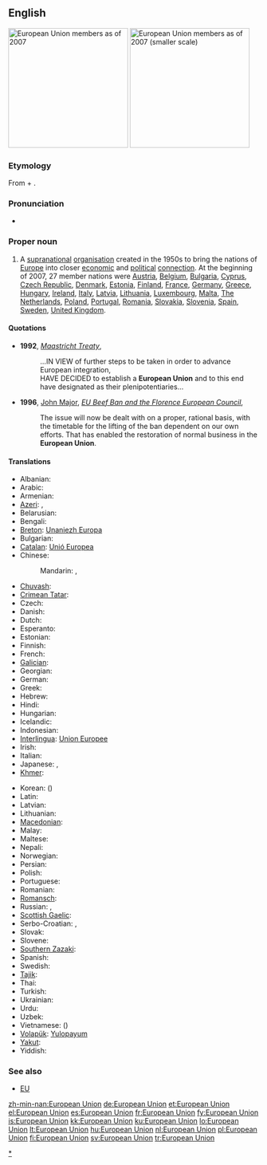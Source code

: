 {{wikipedia}}
==English==
[[Image:Location European Union.svg|thumb|right|240px|European Union members as of 2007]]
[[Image:EUenl-EU27.png|thumb|right|240px|European Union members as of 2007 (smaller scale)]]

===Etymology===
From {{term|European}} + {{term|union|Union}}.

===Pronunciation===
* {{IPA|/ˌjʊəɹəˈpiːən ˈjuːnjən/}}

===Proper noun===
{{en-proper noun|sg=[[European]] [[union|Union]]}}

# A [[supranational]] [[organisation]] created in the 1950s to bring the nations of [[Europe]] into closer [[economic]] and [[political]] [[connection]]. At the beginning of 2007, 27 member nations were [[Austria]], [[Belgium]], [[Bulgaria]], [[Cyprus]], [[Czech Republic]], [[Denmark]], [[Estonia]], [[Finland]], [[France]], [[Germany]], [[Greece]], [[Hungary]], [[Ireland]], [[Italy]], [[Latvia]], [[Lithuania]], [[Luxembourg]], [[Malta]], [[The Netherlands]], [[Poland]], [[Portugal]], [[Romania]], [[Slovakia]], [[Slovenia]], [[Spain]], [[Sweden]], [[United Kingdom]].

====Quotations====
* '''1992''', ''[[w:Maastricht Treaty|Maastricht Treaty]]'',
*: ...IN VIEW of further steps to be taken in order to advance European integration,<br/>HAVE DECIDED to establish a '''European Union''' and to this end have designated as their plenipotentiaries...
* '''1996''', [[w:John Major|John Major]], ''[[s:EU Beef Ban and the Florence European Council|EU Beef Ban and the Florence European Council]]'',
*: The issue will now be dealt with on a proper, rational basis, with the timetable for the lifting of the ban dependent on our own efforts. That has enabled the restoration of normal business in the '''European Union'''.

====Translations====
{{trans-top|The European Union}}
* Albanian: {{t+|sq|Bashkimi Evropian|xs=Albanian}}
* Arabic: {{t|ar|الاتحاد الأوروبي|m|tr=al-ittaHaad al'-uruubiy}}
* Armenian: {{t-|hy|Եվրամիություն|tr=Evramiut’yun}}
* [[Azeri]]: {{t+|az|Avropa İttifaqı|xs=Azeri}},  {{t-|az|Авропа Иттифагы|sc=Cyrl|xs=Azeri}}
* Belarusian: {{t|be|Еўрапейскі Саюз|m|tr=Jeŭrapéjski Sajúz|xs=Belarusian}}
* Bengali: {{t|bn|ইউরোপীয় ইউনিয়ন|sc=Beng|xs=Bengali}}
* [[Breton]]: [[Unaniezh Europa]]
* Bulgarian: {{t|bg|Европейски съюз|m|tr=Evropéjski sǎjúz}}
* [[Catalan]]: [[Unió Europea]] {{f}}
* Chinese:
*: Mandarin: {{t-|cmn|歐洲聯盟|sc=Hani}}, {{t-|cmn|欧洲联盟|tr=Ōuzhōu Liánméng|sc=Hani}}
* [[Chuvash]]: {{tø|cv|Европа Пĕрлешĕвĕ|tr=Evropa Perleševe|sc=Cyrl}}
* [[Crimean Tatar]]: {{tø|crh|Avropa Birligi}}
* Czech: {{t-|cs|Evropská unie|f}}
* Danish: {{t|da|Europæiske Union}}
* Dutch: {{t+|nl|Europese Unie|f}}
* Esperanto: {{t|eo|Eŭropa Unio|xs=Esperanto}}
* Estonian: {{t-|et|Euroopa Liit}}
* Finnish: {{t+|fi|Euroopan unioni}}
* French: {{t+|fr|Union européenne|f}}
* [[Galician]]: {{t-|gl|Unión Europea|f|xs=Galician}}
* Georgian: {{t|ka|ევროპის კავშირი|sc=Geor|xs=Georgian}}
* German: {{t+|de|Europäische Union|f}}
* Greek: {{t+|el|Ευρωπαϊκή Ένωση|f|tr=Evropaïkí Énosi}}
* Hebrew: {{t|he|האיחוד האירופי|m|tr=ha-Ikhud ha-Eropi}}
* Hindi: {{t|hi|यूरोपीय संघ|tr=yūrōpīya saṅgh|xs=Hindi}}
* Hungarian: {{t+|hu|Európai Unió}}
* Icelandic: {{t+|is|Evrópusambandið|n}}
* Indonesian: {{t|id|Uni Eropa|xs=Indonesian}}
* [[Interlingua]]: [[Union Europee]]
* Irish: {{t|ga|Aontas Eorpach|xs=Irish}}
* Italian: {{t-|it|Unione Europea}}
* Japanese: {{t|ja|欧州連合|tr=おうしゅうれんごう, Ōshū-rengō}},  {{t|ja|ヨーロッパ連合|tr=Yōroppa-rengō}}
* [[Khmer]]: {{t|km|សហភាពអឺរ៉ុប|sc=Khmr|xs=Khmer}}
{{trans-mid}}
* Korean: {{t|ko|유럽 연합|tr=Yureop yeonhap|sc=Hang}} ({{t+|ko|聯合|alt=-聯合|sc=Hani}})
* Latin: {{t|la|Unio Europaea}}
* Latvian: {{t|lv|Eiropas Savienība|f|xs=Latvian}}
* Lithuanian: {{t+|lt|Europos Sąjunga|xs=Lithuanian}}
* [[Macedonian]]: {{t-|mk|Европска Унија|f|tr=Évropska Únija}}
* Malay: {{t|ms|Kesatuan Eropah|xs=Malay}}
* Maltese: {{t|mt|Unjoni Ewropea|xs=Maltese}}
* Nepali: {{t|ne|युरोपेली संघ|sc=Deva|xs=Nepali}}
* Norwegian: {{t|no|Europeiske Union}}
* Persian: {{t|fa|اتحادیه اروپا|xs=Persian}}
* Polish: {{t+|pl|Unia Europejska|f}}
* Portuguese: {{t|pt|União Europeia|f}}
* Romanian: {{t|ro|Uniunea Europeană|f}}
* [[Romansch]]: {{t|rm|Uniun europeica|f}}
* Russian: {{t|ru|Европейский союз|m|tr=Jevropéjskij sojúz}},  {{t|ru|Евросоюз|m|tr=Jevrosojúz}}
* [[Scottish Gaelic]]: {{t-|gd|Aonadh na h-Eòrpa|m|xs=Scottish Gaelic}}
* Serbo-Croatian: {{tø|sh|Европска унија|f|sc=Cyrl|xs=Serbo-Croatian}},  {{tø|sh|Evropska unija|f|xs=Serbo-Croatian}}
* Slovak: {{t|sk|Európska únia|f}}
* Slovene: {{t|sl|Evropska unija|f}}
* [[Southern Zazaki]]: {{tø|diq|Yewina Ewropa}}
* Spanish: {{t+|es|Unión Europea|f}}
* Swedish: {{t+|sv|Europeiska unionen}}
* [[Tajik]]: {{t|tg|Иттиҳоди Аврупо|sc=Cyrl|xs=Tajik}}
* Thai: {{t|th|สหภาพยุโรป|tr=sà-hà-pâap yú-rôhp}}
* Turkish: {{t+|tr|Avrupa Birliği}}
* Ukrainian: {{t+|uk|Європейський Союз|m|tr=Jevropéjs'kyj sojúz|xs=Ukrainian}}
* Urdu: {{t|ur|یورپی اتحاد|xs=Urdu}}
* Uzbek: {{t|uz|Yevropa Ittifoqi|tr=İttixodi Avrupo|xs=Uzbek}}
* Vietnamese: {{t|vi|liên minh châu Âu|xs=Vietnamese}} ({{t|vi|聯盟洲歐|sc=Hani|xs=Vietnamese}})
* [[Volapük]]: [[Yulopayum]]
* [[Yakut]]: {{tø|sah|Эуропа Холбоhуга|tr=Evropa Xolbohuga|sc=Cyrl}}
* Yiddish: {{t|yi|אייראפעישער פארבאנד|sc=yi-Hebr|xs=Yiddish}}
{{trans-bottom}}

{{trans-see|EU}}

===See also===
* [[EU]]

[[Category:European Union|*]]

[[zh-min-nan:European Union]]
[[de:European Union]]
[[et:European Union]]
[[el:European Union]]
[[es:European Union]]
[[fr:European Union]]
[[fy:European Union]]
[[is:European Union]]
[[kk:European Union]]
[[ku:European Union]]
[[lo:European Union]]
[[lt:European Union]]
[[hu:European Union]]
[[nl:European Union]]
[[pl:European Union]]
[[fi:European Union]]
[[sv:European Union]]
[[tr:European Union]]